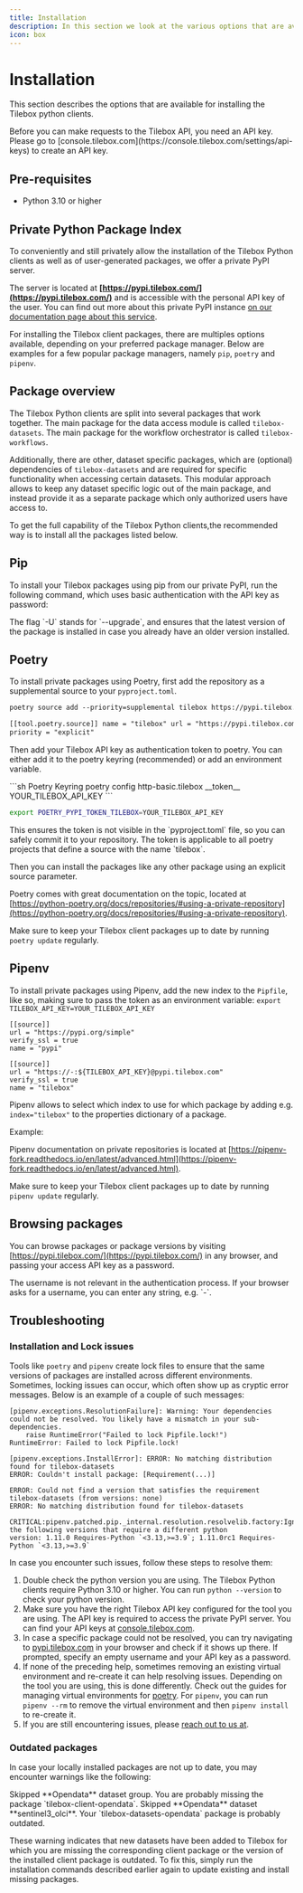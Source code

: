 ```yaml
---
title: Installation
description: In this section we look at the various options that are available for installing the Tilebox python client.
icon: box
---
```



# Installation

This section describes the options that are available for installing the Tilebox python clients.

<Note>
  Before you can make requests to the Tilebox API, you need an API key. Please go to
  [console.tilebox.com](https://console.tilebox.com/settings/api-keys) to create an API key.
</Note>

## Pre-requisites

- Python 3.10 or higher

## Private Python Package Index

To conveniently and still privately allow the installation of the Tilebox Python clients as well as of user-generated packages, we offer a private PyPI server.

The server is located at **[https://pypi.tilebox.com/](https://pypi.tilebox.com/)** and is accessible with the personal API key of the user.
You can find out more about this private PyPI instance [on our documentation page about this service](/python/installation#private-python-package-index).

For installing the Tilebox client packages, there are multiples options available, depending on your preferred package manager.
Below are examples for a few popular package managers, namely `pip`, `poetry` and `pipenv`.

## Package overview

The Tilebox Python clients are split into several packages that work together. The main package for the data access module
is called `tilebox-datasets`. The main package for the workflow orchestrator is called `tilebox-workflows`.

Additionally, there are other, dataset specific packages, which are (optional) dependencies of `tilebox-datasets` and
are required for specific functionality when accessing certain datasets. This modular approach allows to keep any dataset
specific logic out of the main package, and instead provide it as a separate package which only authorized users
have access to.

To get the full capability of the Tilebox Python clients,the recommended way is to install all the packages
listed below.

<PythonPackageOverview />

## Pip

To install your Tilebox packages using pip from our private PyPI, run the following command, which uses basic authentication
with the API key as password:

<PipInstall />

<Note>
  The flag `-U` stands for `--upgrade`, and ensures that the latest version of the package is installed in case you
  already have an older version installed.
</Note>

## Poetry

To install private packages using Poetry, first add the repository as a supplemental source to your `pyproject.toml`.

<CodeGroup>

```txt Poetry CLI
poetry source add --priority=supplemental tilebox https://pypi.tilebox.com/
```

```txt Inside pyproject.toml
[[tool.poetry.source]] name = "tilebox" url = "https://pypi.tilebox.com"
priority = "explicit"
```

</CodeGroup>

Then add your Tilebox API key as authentication token to poetry. You can either add it to the poetry keyring
(recommended) or add an environment variable.

<CodeGroup>
```sh Poetry Keyring
poetry config http-basic.tilebox __token__ YOUR_TILEBOX_API_KEY
```

```sh Environment Variable
export POETRY_PYPI_TOKEN_TILEBOX=YOUR_TILEBOX_API_KEY
```

</CodeGroup>

<Note>
  This ensures the token is not visible in the `pyproject.toml` file, so you can safely commit it to your repository.
  The token is applicable to all poetry projects that define a source with the name `tilebox`.
</Note>

Then you can install the packages like any other package using an explicit source parameter.

<PoetryInstall />

Poetry comes with great documentation on the topic, located
at [https://python-poetry.org/docs/repositories/#using-a-private-repository](https://python-poetry.org/docs/repositories/#using-a-private-repository).

<Note>Make sure to keep your Tilebox client packages up to date by running `poetry update` regularly.</Note>

## Pipenv

To install private packages using Pipenv, add the new index to the `Pipfile`, like so, making sure to pass the token as
an environment variable: `export TILEBOX_API_KEY=YOUR_TILEBOX_API_KEY`

```
[[source]]
url = "https://pypi.org/simple"
verify_ssl = true
name = "pypi"

[[source]]
url = "https://-:${TILEBOX_API_KEY}@pypi.tilebox.com"
verify_ssl = true
name = "tilebox"
```

Pipenv allows to select which index to use for which package by adding e.g. `index="tilebox"` to the properties dictionary
of a package.

Example:

<PipenvInstall />

Pipenv documentation on private repositories is located
at [https://pipenv-fork.readthedocs.io/en/latest/advanced.html](https://pipenv-fork.readthedocs.io/en/latest/advanced.html).

<Note>Make sure to keep your Tilebox client packages up to date by running `pipenv update` regularly.</Note>

## Browsing packages

You can browse packages or package versions by
visiting [https://pypi.tilebox.com/](https://pypi.tilebox.com/) in any browser, and passing your access
API key as a password.

<Note>
  The username is not relevant in the authentication process. If your browser asks for a username, you can enter any
  string, e.g. `-`.
</Note>

## Troubleshooting

### Installation and Lock issues

Tools like `poetry` and `pipenv` create lock files to ensure that the same versions of packages are installed across
different environments. Sometimes, locking issues can occur, which often show up as cryptic error messages.
Below is an example of a couple of such messages:

```
[pipenv.exceptions.ResolutionFailure]: Warning: Your dependencies could not be resolved. You likely have a mismatch in your sub-dependencies.
    raise RuntimeError("Failed to lock Pipfile.lock!")
RuntimeError: Failed to lock Pipfile.lock!

[pipenv.exceptions.InstallError]: ERROR: No matching distribution found for tilebox-datasets
ERROR: Couldn't install package: [Requirement(...)]

ERROR: Could not find a version that satisfies the requirement tilebox-datasets (from versions: none)
ERROR: No matching distribution found for tilebox-datasets

CRITICAL:pipenv.patched.pip._internal.resolution.resolvelib.factory:Ignored the following versions that require a different python
version: 1.11.0 Requires-Python `<3.13,>=3.9`; 1.11.0rc1 Requires-Python `<3.13,>=3.9`
```

In case you encounter such issues, follow these steps to resolve them:

1. Double check the python version you are using. The Tilebox Python clients require Python 3.10 or higher.
   You can run `python --version` to check your python version.
2. Make sure you have the right Tilebox API key configured for the tool you are using. The API key is required to access
   the private PyPI server. You can find your API keys at [console.tilebox.com](https://console.tilebox.com/settings/api-keys).
3. In case a specific package could not be resolved, you can try navigating to [pypi.tilebox.com](https://pypi.tilebox.com/)
   in your browser and check if it shows up there. If prompted, specify an empty username and your API key as a password.
4. If none of the preceding help, sometimes removing an existing virtual environment and re-create it can help resolving issues.
   Depending on the tool you are using, this is done differently. Check out the guides for managing virtual environments for
   [poetry](https://python-poetry.org/docs/managing-environments/#deleting-the-environments). For `pipenv`, you can
   run `pipenv --rm` to remove the virtual environment and then `pipenv install` to re-create it.
5. If you are still encountering issues, please [reach out to us at](mailto:support@tilebox.com).

### Outdated packages

In case your locally installed packages are not up to date, you may encounter warnings like the following:

<WarningNote>
  Skipped **Opendata** dataset group. You are probably missing the package `tilebox-client-opendata`.
</WarningNote>

<WarningNote>
  Skipped **Opendata** dataset **sentinel3_olci**. Your `tilebox-datasets-opendata` package is probably outdated.
</WarningNote>

These warning indicates that new datasets have been added to Tilebox for which you are missing the corresponding
client package or the version of the installed client package is outdated.
To fix this, simply run the installation commands described earlier again to update existing and install
missing packages.
